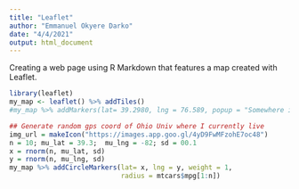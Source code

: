 ```yaml
---
title: "Leaflet"
author: "Emmanuel Okyere Darko"
date: "4/4/2021"
output: html_document
---
```


Creating a web page using R Markdown that features a map created with Leaflet. 

```r

library(leaflet)
my_map <- leaflet() %>% addTiles()
#my_map %>% addMarkers(lat= 39.2980, lng = 76.589, popup = "Somewhere in the world")

## Generate random gps coord of Ohio Univ where I currently live
img_url = makeIcon("https://images.app.goo.gl/4yD9FwMFzohE7oc48")
n = 10; mu_lat = 39.3;  mu_lng = -82; sd = 00.1
x = rnorm(n, mu_lat, sd)
y = rnorm(n, mu_lng, sd)
my_map %>% addCircleMarkers(lat= x, lng = y, weight = 1, 
                            radius = mtcars$mpg[1:n])

```

